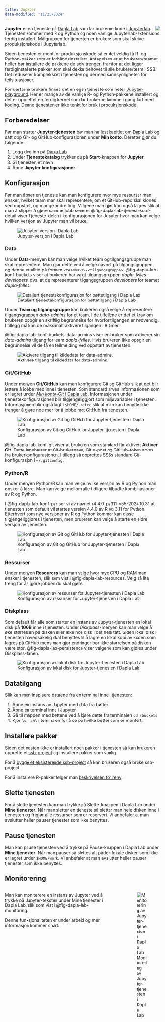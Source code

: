 ```yaml
---
title: Jupyter
date-modified: "11/25/2024"
---
```


![](../images/dapla-lab-jupyter-service.png){style="max-width: 350%; float: right;" fig-alt="Jupyter Service"}

**Jupyter** er en tjeneste på [Dapla Lab](./dapla-lab.html) som lar brukerne kode i [Jupyterlab](https://docs.jupyter.org/en/latest/). Tjenesten kommer med R og Python og noen vanlige Jupyterlab-extensions ferdig installert. Målgruppen for tjenesten er brukere som skal skrive produksjonskode i Jupyterlab. 

Siden tjenesten er ment for produksjonskode så er det veldig få R- og Python-pakker som er forhåndsinstallert. Antagelsen er at brukeren/teamet heller bør installere de pakkene de selv trenger, framfor at det ligger ferdiginstallerte pakker som skal dekke behovet til alle brukere/team i SSB. Det reduserer kompleksitet i tjenesten og dermed sannsynligheten for feilsituasjoner. 

For uerfarne brukere finnes det en egen tjeneste som heter [Jupyter-playground](./jupyter-playground.html). Her er mange av de vanlige R- og Python-pakkene installert og det er opprettet en ferdig kernel som lar brukerne komme i gang fort med koding. Denne tjenesten er ikke tenkt for bruk i produksjonskode. 

## Forberedelser

Før man starter **Jupyter-tjenesten** bør man ha lest [kapitlet om Dapla Lab](./dapla-lab.html) og satt opp Git- og GitHub-konfigurasjonen under **Min konto**. Deretter gjør du følgende:

1. Logg deg inn på [Dapla Lab](https://lab.dapla.ssb.no/)
2. Under **Tjenestekatalog** trykker du på **Start**-knappen for **Jupyter**
3. Gi tjenesten et navn
4. Åpne **Jupyter konfigurasjoner**

## Konfigurasjon

Før man åpner en tjeneste kan man konfigurere hvor mye ressurser man ønsker, hvilket team man skal representere, om et GitHub-repo skal klones ved oppstart, og mange andre ting. Valgene man gjør kan også lagres slik at man å slipper å gjøre samme jobb senere. @fig-dapla-lab-tjenestekonf-detail viser Tjeneste-delen i konfigurasjonen for Jupyter hvor man kan velge hvilken versjon av Jupyter man vil bruke.

![Jupyter-versjon i Dapla Lab](../images/dapla-lab-tjenestekonf-detail.png){fig-alt="Viser tjenestekonfigurasjonen i Dapla Lab." #fig-dapla-lab-tjenestekonf-detail}

### Data

Under **Data**-menyen kan man velge hvilket team og tilgangsgruppe man skal representere. Man gjør dette ved å velge navnet på tilgangsgruppen, og denne er alltid på formen `<teamnavn>-<tilgangsgruppe>`. @fig-dapla-lab-konf-buckets viser at brukeren har valgt tilgangsgruppen *dapla-felles-developers*, dvs. at de representerer tilgangsgruppen *developers* for teamet *dapla-felles*. 

![Detaljert tjenestekonfigurasjon for bøttetilgang i Dapla Lab](../images/dapla-lab-konf-buckets.png){fig-alt="Viser tjenestekonfigurasjonen i Dapla Lab." #fig-dapla-lab-konf-buckets}

Under **Team og tilgangsgruppe** kan brukeren også velge å representere tilgangsgruppen *data-admins* for et team. I de tilfellene er det et krav om brukeren oppgir en skriftlig begrunnelse for hvorfor tilgangen er nødvendig. I tillegg må kan de maksimalt aktivere tilgangen i 8 timer. 

@fig-dapla-lab-konf-buckets-data-admins viser en bruker som aktiverer sin *data-admins* tilgang for team *dapla-felles*. Hvis brukeren ikke oppgir en begrunnelse vil de få en feilmelding ved oppstart av tjenesten.  

![Aktivere tilgang til kildedata for data-admins.](../images/dapla-lab-konf-buckets-data-admin.png){fig-alt="Viser tjenestekonfigurasjonen i Dapla Lab." #fig-dapla-lab-konf-buckets-data-admins}

### Git/GitHub

Under menyen **Git/GitHub** kan man konfigurere Git og GitHub slik at det blir lettere å jobbe med inne i tjenesten. Som standard arves informasjonen som er lagret under [*Min konto*-*Git* i Dapla Lab](./dapla-lab.html#git). Informasjonen under tjenestekonfigurasjonen blir tilgjengeliggjort som miljøvariabler i tjenesten. Informasjonen blir også lagt i `$HOME/.netrc` slik at man kan benytte ikke trenger å gjøre noe mer for å jobbe mot GitHub fra tjenesten.  

![Konfigurasjon av Git og GitHub for Jupyter-tjenesten i Dapla Lab](../images/dapla-lab-konf-git.png){fig-alt="Viser Persitence-fanen i Jupyter-konfigurasjonen i Dapla Lab." #fig-dapla-lab-konf-git}

@fig-dapla-lab-konf-git viser at brukeren som standard får aktivert **Aktiver Git**. Dette innebærer at Git-brukernavn, Git e-post og GitHub-token arves fra brukerkonfigurasjonen. I tillegg så opprettes SSBs standard Git-konfigurasjon i `~/.gitconfig`. 

### Python/R

Under menyen Python/R kan man velge hvilke versjon av R og Python man ønsker å kjøre. Man kan velge mellom alle tidligere tilbudte kombinasjoner av R og Python.

I @fig-dapla-lab-konf-pyr ser vi av navnet r4.4.0-py311-v55-2024.10.31 at tjenesten som default vil startes versjon 4.4.0 av R og 3.11 for Python. Etterhvert som nye versjoner av R og Python kommer kan disse tilgjengeliggjøres i tjenesten, men brukeren kan velge å starte en eldre versjon av tjenesten.

![Konfigurasjon av Git og GitHub for Jupyter-tjenesten i Dapla Lab](../images/dapla-lab-jupyter-konf-python-r.png){fig-alt="Viser Python/R-menyen i Jupyter-konfigurasjonen i Dapla Lab." #fig-dapla-lab-konf-pyr}

### Ressurser

Under menyen **Resources** kan man velge hvor mye CPU og RAM man ønsker i tjenesten, slik som vist i @fig-dapla-lab-resources. Velg så lite treng for ås gjøre jobben du skal gjøre. 

![Konfigurasjon av ressurser for Jupyter-tjenesten i Dapla Lab](../images/dapla-lab-resources.png){fig-alt="Viser Resources-fanen i Jupyter-konfigurasjonen i Dapla Lab." #fig-dapla-lab-resources}

### Diskplass

Som default får alle som starter en instans av Jupyter-tjenesten en lokal disk på **10GB** inne i tjenesten. Under *Diskplass*-menyen kan man velge å øke størrelsen på disken eller ikke noe disk i det hele tatt. Siden lokal disk i tjenesten hovedsakelig skal benyttes til å lagre en lokal kopi av koden som lagres på GitHub mens man gjør endringer bør ikke størrelsen på disken være stor. @fig-dapla-lab-persistence viser valgene som kan gjøres under Diskplass-fanen. 

![Konfigurasjon av lokal disk for Jupyter-tjenesten i Dapla Lab](../images/dapla-lab-persistence.png){fig-alt="Viser Persitence-fanen i Jupyter-konfigurasjonen i Dapla Lab." #fig-dapla-lab-persistence}

## Datatilgang

Slik kan man inspisere dataene fra en terminal inne i tjenesten: 

1. Åpne en instans av Jupyter med data fra bøtter 
2. Åpne en terminal inne i Jupyter
3. Gå til mappen med bøttene ved å kjøre dette fra terminalen `cd /buckets`
3. Kjør `ls -ahl` i teminalen for å se på hvilke bøtter som er montert.

## Installere pakker

Siden det nesten ikke er installert noen pakker i tjenesten så kan brukeren opprette et [ssb-project](jobbe-med-kode.qmd#ssb-project) og installere pakker som vanlig. 

For å [bygge et eksisterende ssb-project](./jobbe-med-kode.qmd#bygg-eksisterende-ssb-project) så kan brukeren også bruke ssb-project.

For å installere R-pakker følger man [beskrivelsen for renv](./jobbe-med-kode.qmd#r-og-renv).

## Slette tjenesten

For å slette tjenesten kan man trykke på Slette-knappen i Dapla Lab under **Mine tjenester**. Når man sletter en tjeneste så sletter man hele disken inne i tjenesten og frigjør alle ressurser som er reservert. Vi anbefaler at man avslutter heller pauser tjenester som ikke benyttes. 

## Pause tjenesten

Man kan pause tjenesten ved å trykke på Pause-knappen i Dapla Lab under **Mine tjenester**. Når man pauser så slettes alt påden lokale disken som ikke er lagret under `$HOME/work`. Vi anbefaler at man avslutter heller pauser tjenester som ikke benyttes.

## Monitorering

:::: {.columns}

::: {.column width="70%"}
Man kan moniterere en instans av Jupyter ved å trykke på Jupyter-teksten under Mine tjenester i Dapla Lab, slik som vist i @fig-dapla-lab-monitoring.

Denne funksjonaliteten er under arbeid og mer informasjon kommer snart. 
:::

::: {.column width="5%"}
<!-- empty column to create gap -->
:::

::: {.column width="25%"}
![Monitorering av Jupyter-tjenesten i Dapla Lab](../images/dapla-lab-monitoring.png){fig-alt="Viser Persitence-fanen i Jupyter-konfigurasjonen i Dapla Lab." #fig-dapla-lab-monitoring}
:::

::::






